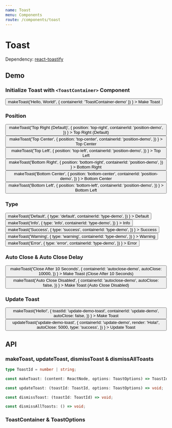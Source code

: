 ```yaml
---
name: Toast
menu: Components
route: /components/toast
---
```





# Toast

Dependency: [react-toastify](https://github.com/fkhadra/react-toastify)

## Demo

### Initialize Toast with `<ToastContainer>` Component

<Playground>
  <ToastContainer containerId="ToastContainer-demo" />
  <Button
    onClick={() =>
      makeToast('Hello, World!', { containerId: 'ToastContainer-demo' })
    }
  >
    Make Toast
  </Button>
</Playground>

### Position

<Playground>
  <ToastContainer containerId="position-demo" />
  <Container>
    <Button
      onClick={() =>
        makeToast('Top Right (Default)', {
          position: 'top-right',
          containerId: 'position-demo',
        })
      }
    >
      Top Right (Default)
    </Button>
    <Button
      onClick={() =>
        makeToast('Top Center', {
          position: 'top-center',
          containerId: 'position-demo',
        })
      }
    >
      Top Center
    </Button>
    <Button
      onClick={() =>
        makeToast('Top Left', {
          position: 'top-left',
          containerId: 'position-demo',
        })
      }
    >
      Top Left
    </Button>
    <Button
      onClick={() =>
        makeToast('Bottom Right', {
          position: 'bottom-right',
          containerId: 'position-demo',
        })
      }
    >
      Bottom Right
    </Button>
    <Button
      onClick={() =>
        makeToast('Bottom Center', {
          position: 'bottom-center',
          containerId: 'position-demo',
        })
      }
    >
      Bottom Center
    </Button>
    <Button
      onClick={() =>
        makeToast('Bottom Left', {
          position: 'bottom-left',
          containerId: 'position-demo',
        })
      }
    >
      Bottom Left
    </Button>
  </Container>
</Playground>

### Type

<Playground>
  <ToastContainer containerId="type-demo" />
  <Container>
    <Button
      onClick={() =>
        makeToast('Default', {
          type: 'default',
          containerId: 'type-demo',
        })
      }
    >
      Default
    </Button>
    <Button
      onClick={() =>
        makeToast('Info', {
          type: 'info',
          containerId: 'type-demo',
        })
      }
    >
      Info
    </Button>
    <Button
      onClick={() =>
        makeToast('Success', {
          type: 'success',
          containerId: 'type-demo',
        })
      }
    >
      Success
    </Button>
    <Button
      onClick={() =>
        makeToast('Warning', {
          type: 'warning',
          containerId: 'type-demo',
        })
      }
    >
      Warning
    </Button>
    <Button
      onClick={() =>
        makeToast('Error', {
          type: 'error',
          containerId: 'type-demo',
        })
      }
    >
      Error
    </Button>
  </Container>
</Playground>

### Auto Close & Auto Close Delay

<Playground>
  <ToastContainer containerId="autoclose-demo" />
  <Container>
    <Button
      onClick={() =>
        makeToast('Close After 10 Seconds', {
          containerId: 'autoclose-demo',
          autoClose: 10000,
        })
      }
    >
      Make Toast (Close After 10 Seconds)
    </Button>
    <Button
      onClick={() =>
        makeToast('Auto Close Disabled', {
          containerId: 'autoclose-demo',
          autoClose: false,
        })
      }
    >
      Make Toast (Auto Close Disabled)
    </Button>
  </Container>
</Playground>

### Update Toast

<Playground>
  <ToastContainer containerId="update-demo" />
  <Container>
    <Button
      onClick={() =>
        makeToast('Hello!', {
          toastId: 'update-demo-toast',
          containerId: 'update-demo',
          autoClose: false,
        })
      }
    >
      Make Toast
    </Button>
    <Button
      onClick={() =>
        updateToast('update-demo-toast', {
          containerId: 'update-demo',
          render: 'Hola!',
          autoClose: 5000,
          type: 'success',
        })
      }
    >
      Update Toast
    </Button>
  </Container>
</Playground>

## API

### makeToast, updateToast, dismissToast & dismissAllToasts

```ts
type ToastId = number | string;

const makeToast: (content: ReactNode, options: ToastOptions) => ToastId;

const updateToast: (toastId: ToastId, options: ToastOptions) => void;

const dismissToast: (toastId: ToastId) => void;

const dismissAllToasts: () => void;
```

### ToastContainer & ToastOptions

<Props of={ToastContainer} />
